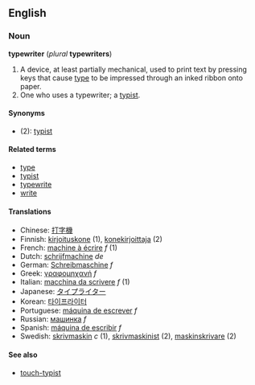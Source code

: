 ==English==
===Noun===
'''typewriter''' (''plural'' '''typewriters''')

# A device, at least partially mechanical, used to print text by pressing keys that cause [[type]] to be impressed through an inked ribbon onto paper.
# One who uses a typewriter; a [[typist]].

====Synonyms====
*(2): [[typist]]

====Related terms====
*[[type]]
*[[typist]]
*[[typewrite]]
*[[write]]

====Translations====
*Chinese: [[打字機]]
*Finnish: [[kirjoituskone]] (1), [[konekirjoittaja]] (2)
*French: [[machine à écrire]] ''f'' (1)
*Dutch: [[schrijfmachine]] ''de''
*German: [[Schreibmaschine]] ''f''
*Greek: [[γραφομηχανή]] ''f''
*Italian: [[macchina da scrivere]] ''f'' (1)
*Japanese: [[タイプライター]]
*Korean: [[타이프라이터]]
*Portuguese: [[máquina de escrever]] ''f''
*Russian: [[машинка]] ''f''
*Spanish: [[máquina de escribir]] ''f''
*Swedish: [[skrivmaskin]] ''c'' (1), [[skrivmaskinist]] (2), [[maskinskrivare]] (2)

====See also====
*[[touch-typist]]